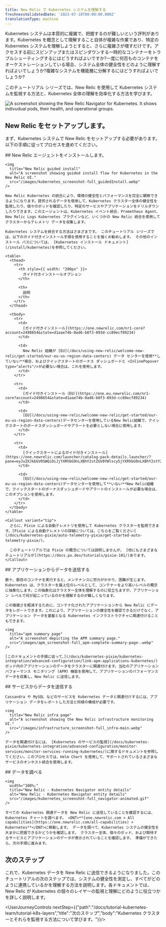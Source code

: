 ```yaml
---
title: New Relic で Kubernetes システムを理解する
freshnessValidatedDate: '2023-07-18T00:00:00.000Z'
translationType: machine
---
```


Kubernetes システムは本質的に複雑で、把握するのが難しいという評判があります。Kubernetes を概念として理解すること自体が複雑な作業であり、特定の Kubernetes システムを理解しようとすると、さらに複雑さが増すだけです。アクセスする前にスピンアップまたはスピンダウンする一時的なコンテナーをトラブルシューティングするにはどうすればよいですか?一度に何百ものコンテナをオーケストレーションしている場合、システム全体の健全性をどのように理解すればよいでしょうか?複雑なシステムを機能層に分解するにはどうすればよいでしょうか?

このチュートリアル シリーズでは、New Relic を使用して Kubernetes システムを監視する方法と、Kubernetes 全体の理解を効率化する方法を学びます。

<img
  title="New Relic Navigator"
  alt="A screenshot showing the New Relic Navigator for Kubernetes. It shows indivudual pods, their health, and operational groups."
  src="/images/kubernetes_screenshot-full_navigator-main.webp"
/>

## New Relic をセットアップします。

まず、Kubernetes システムで New Relic をセットアップする必要があります。以下の手順に従ってプロセスを進めてください。

<Steps>
  <Step>
    ## New Relic エージェントをインストールします。

    <img
      title="New Relic guided install"
      alt="A screenshot showing guided install flow for Kubernetes in the New Relic UI."
      src="/images/kubernetes_screenshot-full_guidedInstall.webp"
    />

    New Relic Kubernetes の統合により、環境の健全性とパフォーマンスを完全に観察できるようになります。提供されるデータを使用して、Kubernetes クラスター全体の健全性を監視したり、個々のポッドを確認したり、特定のサービスやアプリケーションをドリルダウンしたりできます。このエージェントは、Kubernetes イベント統合、Prometheus Agent、New Relic Logs Kubernetes プラグインなど、いくつかの New Relic 統合を使用してクラスターからテレメトリ データを収集します。

    Kubernetes システムを統合する方法はさまざまです。 このチュートリアル シリーズでは、以下のガイド付きインストール手順を使用することを強くお勧めします。 その他のインストール パスについては、 [Kubernetes インストール ドキュメント](/install/kubernetes)を参照してください。

    <table>
      <thead>
        <tr>
          <th style={{ width: "200px" }}>
            ガイド付きインストールオプション
          </th>

          <th>
            説明
          </th>
        </tr>
      </thead>

      <tbody>
        <tr>
          <td>
            [ガイド付きインストール](https://one.newrelic.com/nr1-core?account=2498654&state=d1aae74b-0ad6-b0f3-093d-cc89ecf89234)
          </td>

          <td>
            New Relic 組織が [EU](/docs/using-new-relic/welcome-new-relic/get-started/our-eu-us-region-data-centers) データ センターを使用**していない**場合、およびクイックスタートのボーナス ダッシュボードと <InlinePopover type="alerts"/>が必要ない場合は、これを使用します。
          </td>
        </tr>

        <tr>
          <td>
            [ガイド付きインストール（EU）](https://one.eu.newrelic.com/nr1-core?account=2498654&state=d1aae74b-0ad6-b0f3-093d-cc89ecf89234)
          </td>

          <td>
            [EU](/docs/using-new-relic/welcome-new-relic/get-started/our-eu-us-region-data-centers)データセンターを使用しているNew Relic組織で、クイックスタートのボーナスダッシュボードやアラートを必要としない場合に使用します。
          </td>
        </tr>

        <tr>
          <td>
            [クイックスタートによるガイド付きインストール](https://one.newrelic.com/launcher/catalog-pack-details.launcher/?pane=eyJuZXJkbGV0SWQiOiJjYXRhbG9nLXBhY2stZGV0YWlscy5jYXRhbG9nLXBhY2stY29udGVudHMiLCJxdWlja3N0YXJ0SWQiOiI4OGE3OWY1Mi04MWMxLTRmYTItOTlmOC0zY2I1YjAxMmYxNjAifQ==)
          </td>

          <td>
            [EU](/docs/using-new-relic/welcome-new-relic/get-started/our-eu-us-region-data-centers)データセンターを使用して**いない**New Relic組織で、クイックスタートのボーナスダッシュボードやアラートのインストールが必要な場合は、このオプションを使用します。
          </td>
        </tr>
      </tbody>
    </table>

    <Callout variant="tip">
      さらに、Pixie による自動テレメトリを使用して Kubernetes クラスターを監視できます。[Pixie による自動テレメトリの詳細については、こちらをご覧ください](/docs/kubernetes-pixie/auto-telemetry-pixie/get-started-auto-telemetry-pixie/)。

      このチュートリアルでは Pixie の概念については説明しませんが、 [他にもさまざまなチュートリアルが](https://docs.px.dev/tutorials/pixie-101/)あります。
    </Callout>
  </Step>

  <Step>
    ## アプリケーションからデータを送信する

    数十、数百のコンテナを実行すると、メンテナンスに労力がかかり、困難が生じます。Kubernetes は、クラスターを最上位のレベルとして、コンテナーをより高いレベルの概念に抽象化します。この抽象化はクラスター全体を理解するのに役立ちますが、アプリケーション レベルで何が起こっているのかを理解するのが難しくなります。

    この複雑さを軽減するために、コンテナ化されたアプリケーションから New Relic にデータをレポートできます。これにより、アプリケーションの健全性を確認できるだけでなく、アプリケーション データを基盤となる Kubernetes インフラストラクチャに関連付けることもできます。

    <img
      title="apm summary page"
      alt="A screenshot depicting the APM summary page."
      src="/images/apm_screenshot-full_apm-complete-summary-page-.webp"
    />

    [このドキュメントの手順に従って、](/docs/kubernetes-pixie/kubernetes-integration/advanced-configuration/link-apm-applications-kubernetes/) ポッド内のアプリケーションのデータをクラスターに関連付けます。当社のアプリケーション パフォーマンス モニタリング (APM) 機能を使用して、アプリケーションのパフォーマンス データを収集し、New Relic に送信します。
  </Step>

  <Step>
    ## サービスからデータを送信する

    Cassandra や MySQL などのサービスを Kubernetes データと関連付けするには、アプリケーション データをレポートした方法と同様の構成が必要です。

    <img
      title="New Relic infra page"
      alt="A screenshot showing the New Relic infrastructure monitoring UI."
      src="/images/infrastructure_screenshot-full_infra-main.webp"
    />

    データを関連付けるには、 [Kubernetes のサービスの監視](/docs/kubernetes-pixie/kubernetes-integration/advanced-configuration/monitor-services/monitor-services-running-kubernetes/)に関するドキュメントを参照してください。このプロセスでは、Helm Chart を使用して、サポートされているさまざまなサービスのオンホスト統合を使用します。
  </Step>

  <Step>
    ## データを調べる

    <img
      width="100%;"
      title="New Relic - Kubernetes Navigator entity details"
      alt="New Relic - Kubernetes Navigator entity details"
      src="/images/kubernetes_screenshot-full_navigator-animated.gif"
    />

    すべての Kubernetes 関連データを New Relic に送信していることを確認するには、Kubernetes チャートを調べます。 <DNT>**[one.newrelic.com > All capabilities](https://one.newrelic.com/all-capabilities) > Kubernetes**</DNT>に移動します。 データを調べて、Kubernetes システムの健全性を大まかに把握できるかどうかを確認します。 クラスター全体、個々のポッド、および期待するサービスとアプリケーションのデータが表示されていることを確認します。 準備ができたら、次の手順に進みます。
  </Step>
</Steps>

## 次のステップ

これで、Kubernetes データを New Relic に送信できるようになりました。このチュートリアルの次のステップでは、システムの健全性を測定し、すべてがどのように連携しているかを理解する方法を説明します。各ドキュメントでは、New Relic が Kubernetes の個々のレイヤーの監視と理解にどのように役立つかを詳しく説明します。

<UserJourneyControls nextStep={{"path":"/docs/tutorial-kubernetes-learn/tutorial-k8s-layers","title":"次のステップ","body":"Kubernetes クラスターとそれらを監視する方法について学びます。"}}/>
